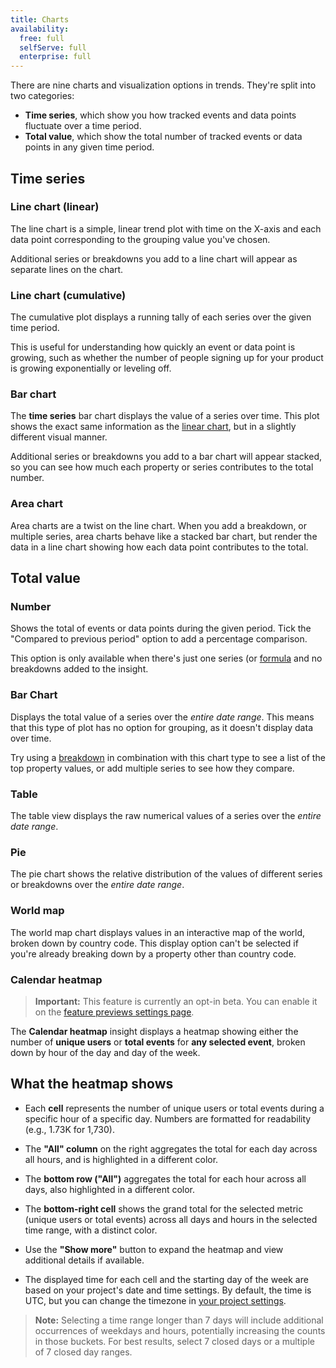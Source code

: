 ```yaml
---
title: Charts
availability:
  free: full
  selfServe: full
  enterprise: full
---
```



There are nine charts and visualization options in trends. They're split into two categories:

- **Time series**, which show you how tracked events and data points fluctuate over a time period.
- **Total value**, which show the total number of tracked events or data points in any given time period.

## Time series

### Line chart (linear)

<ProductScreenshot
    imageLight = {linerLight} 
    imageDark = {linerDark}
    classes="rounded"
    alt="Linear plot"
/>

The line chart is a simple, linear trend plot with time on the X-axis and each data point corresponding to the grouping value you've chosen.

Additional series or breakdowns you add to a line chart will appear as separate lines on the chart. 

### Line chart (cumulative)

<ProductScreenshot
    imageLight = {cumulativeLight} 
    imageDark = {cumulativeDark}
    classes="rounded"
    alt="Cumulative plot"
/>

The cumulative plot displays a running tally of each series over the given time period.

This is useful for understanding how quickly an event or data point is growing, such as whether the number of people signing up for your product is growing exponentially or leveling off.

### Bar chart

<ProductScreenshot
    imageLight = {timeBarchartLight} 
    imageDark = {timeBarchartDark}
    classes="rounded"
    alt="Time bar chart"
/>

The **time series** bar chart displays the value of a series over time. This plot shows the exact same information as the [linear chart](#line-chart-linear), but in a slightly different visual manner.

Additional series or breakdowns you add to a bar chart will appear stacked, so you can see how much each property or series contributes to the total number.

### Area chart

<ProductScreenshot
    imageLight = {areaLight} 
    imageDark = {areaDark}
    classes="rounded"
    alt="Area chart"
/>

Area charts are a twist on the line chart. When you add a breakdown, or multiple series, area charts behave like a stacked bar chart, but render the data in a line chart showing how each data point contributes to the total.

## Total value 

### Number

<ProductScreenshot
    imageLight = {activeViewersLight} 
    imageDark = {activeViewersDark}
    classes="rounded"
    alt="Total value"
/>

Shows the total of events or data points during the given period. Tick the "Compared to previous period" option to add a percentage comparison. 

This option is only available when there's just one series (or [formula](/docs/product-analytics/trends/formulas) and no breakdowns added to the insight.

### Bar Chart

<ProductScreenshot
    imageLight = {valueLight} 
    imageDark = {valueDark}
    classes="rounded"
    alt="Value bar chart"
/>

Displays the total value of a series over the _entire date range_. This means that this type of plot has no option for grouping, as it doesn't display data over time.

Try using a [breakdown](/docs/product-analytics/trends/breakdowns) in combination with this chart type to see a list of the top property values, or add multiple series to see how they compare.

### Table

<ProductScreenshot
    imageLight = {tableLight} 
    imageDark = {tableDark}
    classes="rounded"
    alt="Table chart"
/>

The table view displays the raw numerical values of a series over the _entire date range_.

### Pie

<ProductScreenshot
    imageLight = {pieLight} 
    imageDark = {pieDark}
    classes="rounded"
    alt="Pie chart"
/>

The pie chart shows the relative distribution of the values of different series or breakdowns over the _entire date range_.

### World map

<ProductScreenshot
    imageLight = {worldMapLight} 
    imageDark = {worldMapDark}
    classes="rounded"
    alt="World map chart"
/>

The world map chart displays values in an interactive map of the world, broken down by country code. This display option can't be selected if you're already breaking down by a property other than country code.

### Calendar heatmap

> **Important:** This feature is currently an opt-in beta. You can enable it on the [feature previews settings page](https://app.posthog.com/settings/user-feature-previews#calendar-heatmap-insight).

<ProductScreenshot
  imageLight = "https://res.cloudinary.com/dmukukwp6/image/upload/Screenshot_2025_08_22_at_11_47_06_AM_545abbeb38.png" 
  imageDark = "https://res.cloudinary.com/dmukukwp6/image/upload/Screenshot_2025_08_22_at_11_47_50_AM_2f91837123.png"
  alt="Calendar heatmap showing user activity patterns" 
  classes="rounded"
/>

The **Calendar heatmap** insight displays a heatmap showing either the number of **unique users** or **total events** for **any selected event**, broken down by hour of the day and day of the week.

## What the heatmap shows

- Each **cell** represents the number of unique users or total events during a specific hour of a specific day. Numbers are formatted for readability (e.g., 1.73K for 1,730).

- The **"All" column** on the right aggregates the total for each day across all hours, and is highlighted in a different color.

- The **bottom row ("All")** aggregates the total for each hour across all days, also highlighted in a different color.

- The **bottom-right cell** shows the grand total for the selected metric (unique users or total events) across all days and hours in the selected time range, with a distinct color.

- Use the **"Show more"** button to expand the heatmap and view additional details if available.

- The displayed time for each cell and the starting day of the week are based on your project's date and time settings. By default, the time is UTC, but you can change the timezone in [your project settings](https://app.posthog.com/settings/project-product-analytics#date-and-time).

> **Note:** Selecting a time range longer than 7 days will include additional occurrences of weekdays and hours, potentially increasing the counts in those buckets. For best results, select 7 closed days or a multiple of 7 closed day ranges.
